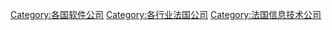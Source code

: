 [[Category:各国软件公司|Category:各国软件公司]]
[[Category:各行业法国公司|Category:各行业法国公司]]
[[Category:法国信息技术公司|Category:法国信息技术公司]]
